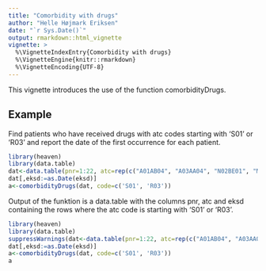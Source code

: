 ```yaml
---
title: "Comorbidity with drugs"
author: "Helle Højmark Eriksen"
date: "`r Sys.Date()`"
output: rmarkdown::html_vignette
vignette: >
  %\VignetteIndexEntry{Comorbidity with drugs}
  %\VignetteEngine{knitr::rmarkdown}
  %\VignetteEncoding{UTF-8}
---
```


This vignette introduces the use of the function comorbidityDrugs.

## Example

Find patients who have received drugs with atc codes starting with 'S01' or 'R03' and report the date of the first occurrence for each patient.

```r
library(heaven)
library(data.table)
dat<-data.table(pnr=1:22, atc=rep(c("A01AB04", "A03AA04", "N02BE01", "M01AE01", "R03CC02", "S01XA20"),each=5), eksd=c("2001-01-18","2002-02-20","2002-01-10","2001-09-10","1999-09-10"))
dat[,eksd:=as.Date(eksd)]
a<-comorbidityDrugs(dat, code=c('S01', 'R03'))
```

Output of the funktion is a data.table with the columns pnr, atc and eksd containing the rows where the atc code is starting with 'S01' or 'R03'.

```r
library(heaven)
library(data.table)
suppressWarnings(dat<-data.table(pnr=1:22, atc=rep(c("A01AB04", "A03AA04", "N02BE01", "M01AE01", "R03CC02", "S01XA20"),each=5), eksd=c("2001-01-18","2002-02-20","2002-01-10","2001-09-10","1999-09-10")))
dat[,eksd:=as.Date(eksd)]
a<-comorbidityDrugs(dat, code=c('S01', 'R03'))
a 
```


